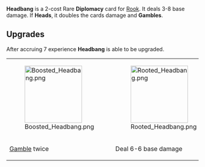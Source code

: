 {{Card
|character = Rook
|rarity = Rare
|decktype = Negotiation
|cardtype = Diplomacy
|upgradeable = Yes
|expreq = 7
|upgrade1 = Boosted Headbang
|upgrade2 = Rooted Headbang}}
{{Quote|One second, I love this track.}}
'''Headbang''' is a 2-cost Rare '''Diplomacy''' card for [[Rook]]. It deals 3-8 base damage. If '''Heads''', it doubles the cards damage and '''Gambles'''.

==Upgrades==
After accruing 7 experience '''Headbang''' is able to be upgraded.
{| class="wikitable" style="text-align:center"
|-
|[[File:Boosted Headbang.png|150px]]
|[[File:Rooted Headbang.png|150px]]
|-
![[Gamble]] twice
!Deal 6-6 base damage
|}